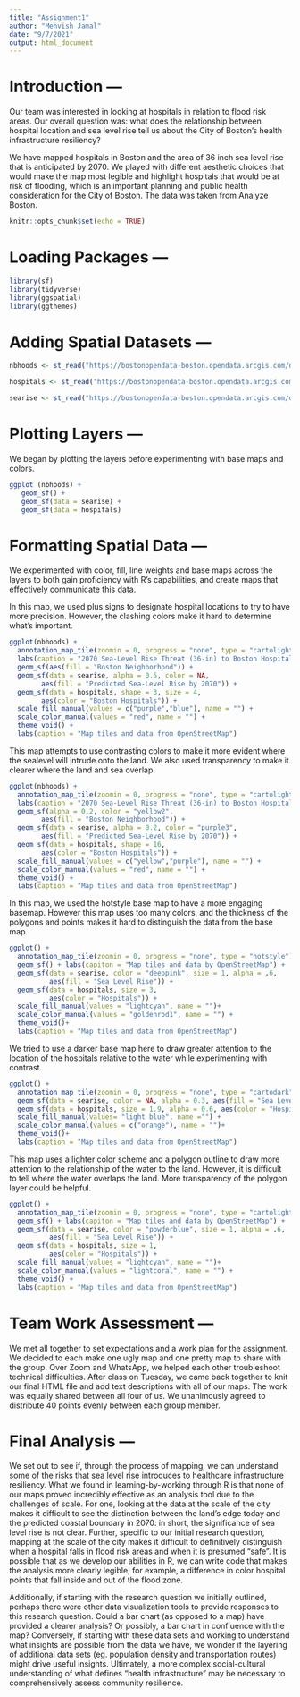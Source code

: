 ```yaml
---
title: "Assignment1"
author: "Mehvish Jamal"
date: "9/7/2021"
output: html_document
---
```

# Introduction ---
Our team was interested in looking at hospitals in relation to flood risk areas. Our overall question was: what does the relationship between hospital location and sea level rise tell us about the City of Boston’s health infrastructure resiliency?

We have mapped hospitals in Boston and the area of 36 inch sea level rise that is anticipated by 2070. We played with different aesthetic choices that would make the map most legible and highlight hospitals that would be at risk of flooding, which is an important planning and public health consideration for the City of Boston. The data was taken from Analyze Boston.

```r
knitr::opts_chunk$set(echo = TRUE)
```

# Loading Packages ---
```r
library(sf)
library(tidyverse)
library(ggspatial)
library(ggthemes)

```
# Adding Spatial Datasets ---
```r
nbhoods <- st_read("https://bostonopendata-boston.opendata.arcgis.com/datasets/3525b0ee6e6b427f9aab5d0a1d0a1a28_0.geojson?outSR=%7B%22latestWkid%22%3A2249%2C%22wkid%22%3A102686%7D", quiet = TRUE)

hospitals <- st_read("https://bostonopendata-boston.opendata.arcgis.com/datasets/8f1e5741a4ee4c0f82925d17aab3c002_2.geojson?outSR=%7B%22latestWkid%22%3A2249%2C%22wkid%22%3A102686%7D", quiet = TRUE)

searise <- st_read("https://bostonopendata-boston.opendata.arcgis.com/datasets/74692fe1b9b24f3c9419cd61b87e4e3b_5.kml?outSR=%7B%22latestWkid%22%3A3857%2C%22wkid%22%3A102100%7D", quiet = TRUE)

```

# Plotting Layers ---
We began by plotting the layers before experimenting with base maps and colors.
```r
ggplot (nbhoods) +
   geom_sf() +
   geom_sf(data = searise) +
   geom_sf(data = hospitals)
```

# Formatting Spatial Data ---
We experimented with color, fill, line weights and base maps across the layers to both gain proficiency with R's capabilities, and create maps that effectively communicate this data.

In this map, we used plus signs to designate hospital locations to try to have more precision. However, the clashing colors make it hard to determine what's important.
```r
ggplot(nbhoods) +
  annotation_map_tile(zoomin = 0, progress = "none", type = "cartolight") +
  labs(caption = "2070 Sea-Level Rise Threat (36-in) to Boston Hospitals") + 
  geom_sf(aes(fill = "Boston Neighborhood")) +
  geom_sf(data = searise, alpha = 0.5, color = NA, 
        aes(fill = "Predicted Sea-Level Rise by 2070")) +
  geom_sf(data = hospitals, shape = 3, size = 4, 
        aes(color = "Boston Hospitals")) +
  scale_fill_manual(values = c("purple","blue"), name = "") +
  scale_color_manual(values = "red", name = "") +
  theme_void() +
  labs(caption = "Map tiles and data from OpenStreetMap")
```

This map attempts to use contrasting colors to make it more evident where the sealevel will intrude onto the land. We also used transparency to make it clearer where the land and sea overlap.
```r
ggplot(nbhoods) +
  annotation_map_tile(zoomin = 0, progress = "none", type = "cartolight") +
  labs(caption = "2070 Sea-Level Rise Threat (36-in) to Boston Hospitals") + 
  geom_sf(alpha = 0.2, color = "yellow2",
        aes(fill = "Boston Neighborhood")) +
  geom_sf(data = searise, alpha = 0.2, color = "purple3", 
        aes(fill = "Predicted Sea-Level Rise by 2070")) +
  geom_sf(data = hospitals, shape = 16, 
        aes(color = "Boston Hospitals")) +
  scale_fill_manual(values = c("yellow","purple"), name = "") +
  scale_color_manual(values = "red", name = "") +
  theme_void() +
  labs(caption = "Map tiles and data from OpenStreetMap")

```

In this map, we used the hotstyle base map to have a more engaging basemap. However this map uses too many colors, and the thickness of the polygons and points makes it hard to distinguish the data from the base map.

```r
ggplot() +
  annotation_map_tile(zoomin = 0, progress = "none", type = "hotstyle") +
  geom_sf() + labs(capiton = "Map tiles and data by OpenStreetMap") +
  geom_sf(data = searise, color = "deeppink", size = 1, alpha = .6,
          aes(fill = "Sea Level Rise")) +
  geom_sf(data = hospitals, size = 3, 
          aes(color = "Hospitals")) +
  scale_fill_manual(values = "lightcyan", name = "")+
  scale_color_manual(values = "goldenrod1", name = "") +
  theme_void()+
  labs(caption = "Map tiles and data from OpenStreetMap")
```

We tried to use a darker base map here to draw greater attention to the location of the hospitals relative to the water while experimenting with contrast.
```r
ggplot() +
  annotation_map_tile(zoomin = 0, progress = "none", type = "cartodark") +
  geom_sf(data = searise, color = NA, alpha = 0.3, aes(fill = "Sea Level Rise")) + 
  geom_sf(data = hospitals, size = 1.9, alpha = 0.6, aes(color = "Hospitals")) +
  scale_fill_manual(values= "light blue", name ="") +
  scale_color_manual(values = c("orange"), name = "")+
  theme_void()+
  labs(caption = "Map tiles and data from OpenStreetMap")

```

This map uses a lighter color scheme and a polygon outline to draw more attention to the relationship of the water to the land. However, it is difficult to tell where the water overlaps the land. More transparency of the polygon layer could be helpful.
```r
ggplot() +
  annotation_map_tile(zoomin = 0, progress = "none", type = "cartolight") +
  geom_sf() + labs(capiton = "Map tiles and data by OpenStreetMap") +
  geom_sf(data = searise, color = "powderblue", size = 1, alpha = .6,
          aes(fill = "Sea Level Rise")) +
  geom_sf(data = hospitals, size = 1, 
          aes(color = "Hospitals")) +
  scale_fill_manual(values = "lightcyan", name = "")+
  scale_color_manual(values = "lightcoral", name = "") +
  theme_void() +
  labs(caption = "Map tiles and data from OpenStreetMap")

```

# Team Work Assessment ---
We met all together to set expectations and a work plan for the assignment. We decided to each make one ugly map and one pretty map to share with the group. Over Zoom and WhatsApp, we helped each other troubleshoot technical difficulties. After class on Tuesday, we came back together to knit our final HTML file and add text descriptions with all of our maps. The work was equally shared between all four of us. We unanimously agreed to distribute 40 points evenly between each group member. 

# Final Analysis ---
We set out to see if, through the process of mapping, we can understand some of the risks that sea level rise introduces to healthcare infrastructure resiliency. What we found in learning-by-working through R is that none of our maps proved incredibly effective as an analysis tool due to the challenges of scale. For one, looking at the data at the scale of the city makes it difficult to see the distinction between the land’s edge today and the predicted coastal boundary in 2070: in short, the significance of sea level rise is not clear. Further, specific to our initial research question, mapping at the scale of the city makes it difficult to definitively distinguish when a hospital falls in flood risk areas and when it is presumed “safe”. It is possible that as we develop our abilities in R, we can write code that makes the analysis more clearly legible; for example, a difference in color hospital points that fall inside and out of the flood zone.

Additionally, if starting with the research question we initially outlined, perhaps there were other data visualization tools to provide responses to this research question. Could a bar chart (as opposed to a map) have provided a clearer analysis? Or possibly, a bar chart in confluence with the map? Conversely, if starting with these data sets and working to understand what insights are possible from the data we have, we wonder if the layering of additional data sets (eg. population density and transportation routes) might drive useful insights. Ultimately, a more complex social-cultural understanding of what defines “health infrastructure” may be necessary to comprehensively assess community resilience.